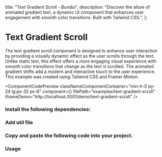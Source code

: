   title: "Text Gradient Scroll - Bundui",
  description:
    "Discover the allure of animated gradient text, a dynamic UI component that enhances user engagement with smooth color transitions. Built with Tailwind CSS.",
};


# Text Gradient Scroll

The text gradient scroll component is designed to enhance user interaction by providing a visually dynamic effect as the user scrolls through the text. Unlike static text, this effect offers a more engaging visual experience with smooth color transitions that change as the text is scrolled. The animated gradient shifts add a modern and interactive touch to the user experience. This example was created using Tailwind CSS and Framer Motion.

<ComponentCodePreview
  classNameComponentContainer="min-h-0 py-24 lg:px-32 px-8"
  component={<TextGradientScrollExample />}
  filePath="examples/text-gradient-scroll"
  iframeDemo="http://localhost:3001/demo/text-gradient-scroll"
/>

### Install the following dependencies:

<CodeRenderer
  code="npm i framer-motion clsx tailwind-merge usehooks-ts"
  lang="bash"
/>

### Add util file

<CodeBlock filePath="lib/utils.ts" />

### Copy and paste the following code into your project.

<CodeBlock filePath="components/ui/text-gradient-scroll.tsx" />

### Usage

<CodeBlock filePath="components/examples/text-gradient-scroll.tsx" />
